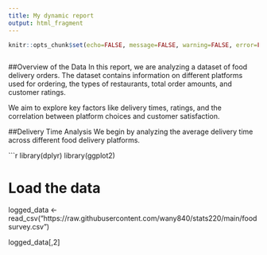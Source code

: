 ```yaml
---
title: My dynamic report
output: html_fragment
---
```


```r
knitr::opts_chunk$set(echo=FALSE, message=FALSE, warning=FALSE, error=FALSE)


```

```css


```


##Overview of the Data
In this report, we are analyzing a dataset of food delivery orders. The dataset contains information on different platforms used for ordering, the types of restaurants, total order amounts, and customer ratings.

We aim to explore key factors like delivery times, ratings, and the correlation between platform choices and customer satisfaction.

##Delivery Time Analysis
We begin by analyzing the average delivery time across different food delivery platforms.




```r
library(dplyr)
library(ggplot2)


# Load the data
logged_data <- read_csv("https://raw.githubusercontent.com/wany840/stats220/main/foodsurvey.csv")

logged_data[,2]


